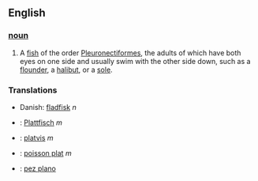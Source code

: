 ==English==
===[[noun]]===
#A [[fish]] of the order [[Pleuronectiformes]], the adults of which have both eyes on one side and usually swim with the other side down, such as a [[flounder]], a [[halibut]], or a [[sole]].

===Translations===
*Danish: [[fladfisk]] ''n''
*{{de}}: [[Plattfisch]] ''m''
*{{nl}}: [[platvis]] ''m''
*{{fr}}: [[poisson plat]] ''m''
*{{es}}: [[pez plano]] {{m}}